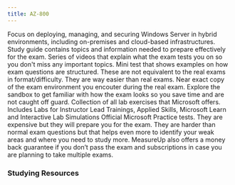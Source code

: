 ```yaml
---
title: AZ-800
---
```


<Card title="Get Started" icon="star"> 
  <LinkCard title="Exam AZ-800: Microsoft Windows Server Hybrid Administrator Associate" href="https://learn.microsoft.com/certifications/exams/az-800?WT.mc_id=studentamb_165290" target="_blank"/>
      Focus on deploying, managing, and securing Windows Server in hybrid environments, including on-premises and cloud-based infrastructures.
  <LinkCard title="AZ-800 Study Guide" href="https://learn.microsoft.com/credentials/certifications/resources/study-guides/az-800?WT.mc_id=studentamb_165290" target="_blank"/>
  Study guide contains topics and information needed to prepare effectively for the
  exam.
  <LinkCard title="Exam Readiness Zone" href="https://learn.microsoft.com/en-us/shows/exam-readiness-zone/preparing-for-az-800-deploy-and-manage-active-directory-domain-services-as-ds-in-on-premises-and-cloud-environments-segment-1-of-5?WT.mc_id=studentamb_165290" target="_blank"/>
      Series of videos that explain what the exam tests you on so you don't miss any important topics.
  <LinkCard title="Practice Assessment" href="https://learn.microsoft.com/en-us/credentials/certifications/exams/az-800/practice/assessment?assessment-type=practice&assessmentId=67&WT.mc_id=studentamb_165290" target="_blank"/>
      Mini test that shows examples on how exam questions are structured. These are not equivalent to the real exams in format/difficulty. They are way easier than real exams.
  <LinkCard title="Exam Sandbox" href="https://aka.ms/examdemo" target="_blank"/>
      Near exact copy of the exam environment you encouter during the real exam. Explore the sandbox to get familiar with how the exam looks so you save time and are not caught off guard. 
  <LinkCard title="GitHub Labs" href="https://aka.ms/az800labs" target="_blank"/>
      Collection of all lab exercises that Microsoft offers. Includes Labs for Instructor Lead Trainings, Applied Skills, Microsoft Learn and Interactive Lab Simulations
</Card>

<Card title="MeasureUp Practice Tests" icon="open-book"> 
  <LinkCard title="MeasureUp Practice Test" href="https://www.measureup.com/microsoft-practice-test-az-800-administering-windows-server-hybrid-core-infrastructure.html#u44" target="_blank"/>
  <LinkCard title="Whizlab Practice Tests" href="https://www.whizlabs.com/microsoft-azure-certification-az-800/" target="_blank"/>
      Official Microsoft Practice tests. They are expensive but they will prepare you for the exam. They are harder than normal exam questions but that helps 
      even more to identify your weak areas and where you need to study more. 
      MeasureUp also offers a money back guarantee if you don’t pass the exam and subscriptions in case you are planning to take multiple exams. 
</Card>

### Studying Resources

<Tabs>

  <TabItem label="Text">
  <CardGrid>
    <LinkCard title="Microsoft Learn" href="https://learn.microsoft.com/certifications/exams/az-800?WT.mc_id=studentamb_165290" target="_blank"/>
  </CardGrid>
  </TabItem>

  <TabItem label="Videos">
  <CardGrid>
    <LinkCard title="On Demand Instructor-led Training Series" href="https://learn.microsoft.com/en-us/shows/on-demand-instructor-led-training-series/?terms=AZ-800&WT.mc_id=studentamb_165290" target="_blank"/>
    <LinkCard title="Microsoft Virtual Training Day - Innovate, Operate and Secure with Azure Arc" href="https://events.microsoft.com/en-us/allevents/?language=English&clientTimeZone=1&search=Microsoft%20Azure%20Virtual%20Training%20Day:%20Innovate,%20Operate%20and%20Secure%20with%20Azure%20Arc&role=Developers" target="_blank"/>
    <LinkCard title="Geekdom Academy Course" href="https://www.youtube.com/watch?v=RHZh5PsixNo" target="_blank"/>
    <LinkCard title="BurningIceTech Course" href="https://www.youtube.com/playlist?list=PLc6LqxQFwub8sskcc3_UqaDtnw-Qp-yPD" target="_blank"/>
  </CardGrid>
  </TabItem>

  <TabItem label="Paid">
  <CardGrid>
    <LinkCard title="Pluralsight Course" href="https://www.pluralsight.com/paths/administering-windows-server-hybrid-core-infrastructure-az-800" target="_blank"/>
  </CardGrid>
  </TabItem>

  <TabItem label="Misc">
  <CardGrid>
    <LinkCard title="Microsoft Azure Free Account" href="https://azure.microsoft.com/en-us/offers/ms-azr-0044p?WT.mc_id=studentamb_165290" target="_blank"/> 
  </CardGrid>
  </TabItem>
</Tabs>
